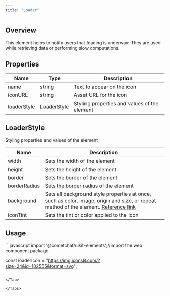 ```yaml
---
title: "Loader"
---
```




## Overview

This element helps to notify users that loading is underway. They are used while retrieving data or performing slow computations.

## Properties

| Name        | Type                                                    | Description                                  |
| ----------- | ------------------------------------------------------- | -------------------------------------------- |
| name        | string                                                  | Text to appear on the icon                   |
| iconURL     | string                                                  | Asset URL for the icon                       |
| loaderStyle | [LoaderStyle](/ui-kit/react/v4/loader#loaderstyle) | Styling properties and values of the element |

## LoaderStyle

Styling properties and values of the element

| Name         | Description                                                                                                                                                                                         |
| ------------ | --------------------------------------------------------------------------------------------------------------------------------------------------------------------------------------------------- |
| width        | Sets the width of the element                                                                                                                                                                       |
| height       | Sets the height of the element                                                                                                                                                                      |
| border       | Sets the border of the element                                                                                                                                                                      |
| borderRadius | Sets the border radius of the element                                                                                                                                                               |
| background   | Sets all background style properties at once, such as color, image, origin and size, or repeat method of the element. [Reference link](https://developer.mozilla.org/en-US/docs/Web/CSS/background) |
| iconTint     | Sets the tint or color applied to the icon                                                                                                                                                          |

## Usage

<Tabs>
<Tab title="JavaScript">
```javascript
import '@cometchat/uikit-elements';//import the web component package.

const loaderIcon = "https://img.icons8.com/?size=24&id=102555&format=svg";
<cometchat-loader :URL="loaderIcon"><cometchat-loader>
```

</Tab>

</Tabs>
